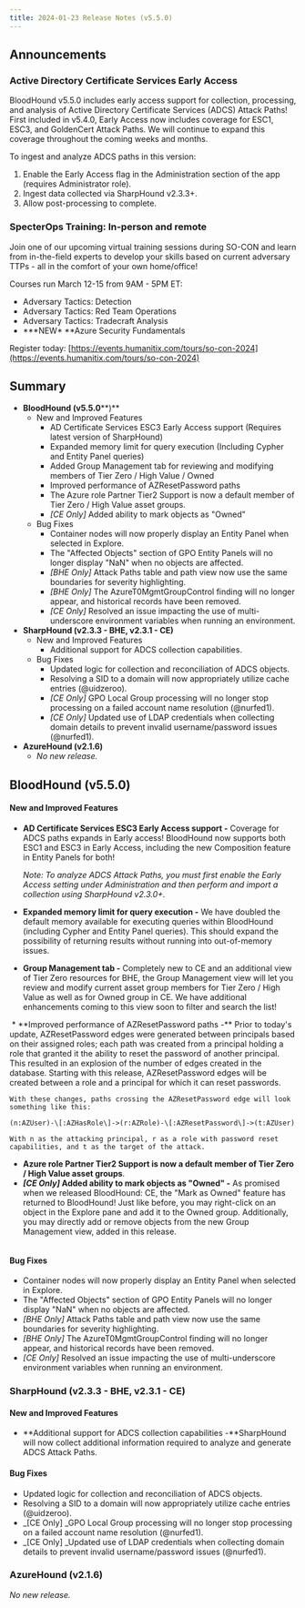 ```yaml
---
title: 2024-01-23 Release Notes (v5.5.0)
---
```


## Announcements

### Active Directory Certificate Services Early Access

BloodHound v5.5.0 includes early access support for collection, processing, and analysis of Active Directory Certificate Services (ADCS) Attack Paths! First included in v5.4.0, Early Access now includes coverage for ESC1, ESC3, and GoldenCert Attack Paths. We will continue to expand this coverage throughout the coming weeks and months.

To ingest and analyze ADCS paths in this version:

1.  Enable the Early Access flag in the Administration section of the app (requires Administrator role).
2.  Ingest data collected via SharpHound v2.3.3+.
3.  Allow post-processing to complete.

### SpecterOps Training: In-person and remote

Join one of our upcoming virtual training sessions during SO-CON and learn from in-the-field experts to develop your skills based on current adversary TTPs - all in the comfort of your own home/office!

Courses run March 12-15 from 9AM - 5PM ET:

* Adversary Tactics: Detection
* Adversary Tactics: Red Team Operations
* Adversary Tactics: Tradecraft Analysis
* **\*NEW\* **Azure Security Fundamentals

Register today: [https://events.humanitix.com/tours/so-con-2024](https://events.humanitix.com/tours/so-con-2024)

## Summary

* **BloodHound (v5.5.0****)**
    * New and Improved Features
        * AD Certificate Services ESC3 Early Access support (Requires latest version of SharpHound)
        * Expanded memory limit for query execution (Including Cypher and Entity Panel queries)
        * Added Group Management tab for reviewing and modifying members of Tier Zero / High Value / Owned
        * Improved performance of AZResetPassword paths
        * The Azure role Partner Tier2 Support is now a default member of Tier Zero / High Value asset groups.
        * _\[CE Only\]_ Added ability to mark objects as "Owned"
    * Bug Fixes
        * Container nodes will now properly display an Entity Panel when selected in Explore.
        * The "Affected Objects" section of GPO Entity Panels will no longer display "NaN" when no objects are affected.
        * _\[BHE Only\]_ Attack Paths table and path view now use the same boundaries for severity highlighting.
        * _\[BHE Only\]_ The AzureT0MgmtGroupControl finding will no longer appear, and historical records have been removed.
        * _\[CE Only\]_ Resolved an issue impacting the use of multi-underscore environment variables when running an environment.
* **SharpHound (v2.3.3 - BHE, v2.3.1 - CE)**
    * New and Improved Features
        * Additional support for ADCS collection capabilities.
    * Bug Fixes
        * Updated logic for collection and reconciliation of ADCS objects.
        * Resolving a SID to a domain will now appropriately utilize cache entries (@uidzeroo).
        * _\[CE Only\]_ GPO Local Group processing will no longer stop processing on a failed account name resolution (@nurfed1).
        * _\[CE Only\]_ Updated use of LDAP credentials when collecting domain details to prevent invalid username/password issues (@nurfed1).
* **AzureHound (v2.1.6)**
    * _No new release._

## BloodHound (v5.5.0)

#### New and Improved Features

* **AD Certificate Services ESC3 Early Access support -** Coverage for ADCS paths expands in Early access! BloodHound now supports both ESC1 and ESC3 in Early Access, including the new Composition feature in Entity Panels for both!

    _Note: To analyze ADCS Attack Paths, you must first enable the Early Access setting under Administration and then perform and import a collection using SharpHound v2.3.0+._
* **Expanded memory limit for query execution -** We have doubled the default memory available for executing queries within BloodHound (including Cypher and Entity Panel queries). This should expand the possibility of returning results without running into out-of-memory issues.
* **Group Management tab -** Completely new to CE and an additional view of Tier Zero resources for BHE, the Group Management view will let you review and modify current asset group members for Tier Zero / High Value as well as for Owned group in CE. We have additional enhancements coming to this view soon to filter and search the list!
<Frame>
  <img src="/assets/image-23.png" alt=""/>
</Frame>
* **Improved performance of AZResetPassword paths -** Prior to today's update, AZResetPassword edges were generated between principals based on their assigned roles; each path was created from a principal holding a role that granted it the ability to reset the password of another principal. This resulted in an explosion of the number of edges created in the database. Starting with this release, AZResetPassword edges will be created between a role and a principal for which it can reset passwords.

    With these changes, paths crossing the AZResetPassword edge will look something like this:

    (n:AZUser)-\[:AZHasRole\]->(r:AZRole)-\[:AZResetPassword\]->(t:AZUser)

    With n as the attacking principal, r as a role with password reset capabilities, and t as the target of the attack.
* **Azure role Partner Tier2 Support is now a default member of Tier Zero / High Value asset groups**.
* **_\[CE Only\]_ Added ability to mark objects as "Owned" -** As promised when we released BloodHound: CE, the "Mark as Owned" feature has returned to BloodHound! Just like before, you may right-click on an object in the Explore pane and add it to the Owned group. Additionally, you may directly add or remove objects from the new Group Management view, added in this release.
<Frame>
  <img src="/assets/image-24.png" alt=""/>
</Frame>

#### Bug Fixes

* Container nodes will now properly display an Entity Panel when selected in Explore.
* The "Affected Objects" section of GPO Entity Panels will no longer display "NaN" when no objects are affected.
* _\[BHE Only\]_ Attack Paths table and path view now use the same boundaries for severity highlighting.
* _\[BHE Only\]_ The AzureT0MgmtGroupControl finding will no longer appear, and historical records have been removed.
* _\[CE Only\]_ Resolved an issue impacting the use of multi-underscore environment variables when running an environment.

### SharpHound (v2.3.3 - BHE, v2.3.1 - CE)

#### New and Improved Features

* **Additional support for ADCS collection capabilities _-_**SharpHound will now collect additional information required to analyze and generate ADCS Attack Paths.

#### Bug Fixes

* Updated logic for collection and reconciliation of ADCS objects.
* Resolving a SID to a domain will now appropriately utilize cache entries (@uidzeroo).
* _\[CE Only\] _GPO Local Group processing will no longer stop processing on a failed account name resolution (@nurfed1).
* _\[CE Only\] _Updated use of LDAP credentials when collecting domain details to prevent invalid username/password issues (@nurfed1).

### AzureHound (v2.1.6)

_No new release._
